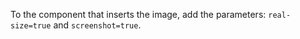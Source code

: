 <Cut title="How do I make an image expand to its maximum size on click?">

To the component that inserts the image, add the parameters: `real-size=true` and `screenshot=true`.

</Cut>